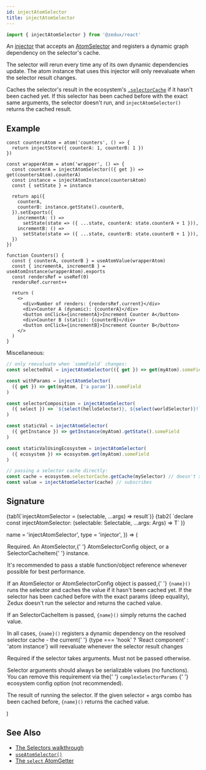 ```yaml
---
id: injectAtomSelector
title: injectAtomSelector
---
```



```ts
import { injectAtomSelector } from '@zedux/react'
```

An [injector](../glossary#injector) that accepts an [AtomSelector](../types/AtomSelector) and registers a dynamic graph dependency on the selector's cache.

The selector will rerun every time any of its own dynamic dependencies update. The atom instance that uses this injector will only reevaluate when the selector result changes.

Caches the selector's result in the ecosystem's [`.selectorCache`](../classes/SelectorCache) if it hasn't been cached yet. If this selector has been cached before with the exact same arguments, the selector doesn't run, and `injectAtomSelector()` returns the cached result.

## Example

```tsx live ecosystemId=injectAtomSelector/example resultVar=Counters
const countersAtom = atom('counters', () => {
  return injectStore({ counterA: 1, counterB: 1 })
})

const wrapperAtom = atom('wrapper', () => {
  const counterA = injectAtomSelector(({ get }) => get(countersAtom).counterA)
  const instance = injectAtomInstance(countersAtom)
  const { setState } = instance

  return api({
    counterA,
    counterB: instance.getState().counterB,
  }).setExports({
    incrementA: () =>
      setState(state => ({ ...state, counterA: state.counterA + 1 })),
    incrementB: () =>
      setState(state => ({ ...state, counterB: state.counterB + 1 })),
  })
})

function Counters() {
  const { counterA, counterB } = useAtomValue(wrapperAtom)
  const { incrementA, incrementB } = useAtomInstance(wrapperAtom).exports
  const rendersRef = useRef(0)
  rendersRef.current++

  return (
    <>
      <div>Number of renders: {rendersRef.current}</div>
      <div>Counter A (dynamic): {counterA}</div>
      <button onClick={incrementA}>Increment Counter A</button>
      <div>Counter B (static): {counterB}</div>
      <button onClick={incrementB}>Increment Counter B</button>
    </>
  )
}
```

Miscellaneous:

```ts
// only reevaluate when `someField` changes:
const selectedVal = injectAtomSelector(({ get }) => get(myAtom).someField)

const withParams = injectAtomSelector(
  ({ get }) => get(myAtom, ['a param']).someField
)

const selectorComposition = injectAtomSelector(
  ({ select }) => `${select(helloSelector)}, ${select(worldSelector)}!`
)

const staticVal = injectAtomSelector(
  ({ getInstance }) => getInstance(myAtom).getState().someField
)

const staticValUsingEcosystem = injectAtomSelector(
  ({ ecosystem }) => ecosystem.get(myAtom).someField
)

// passing a selector cache directly:
const cache = ecosystem.selectorCache.getCache(mySelector) // doesn't subscribe
const value = injectAtomSelector(cache) // subscribes
```

## Signature

<Tabs>
  {tab1(`injectAtomSelector = (selectable, ...args) => result`)}
  {tab2(
    `declare const injectAtomSelector: <T, Args extends any[]>(selectable: Selectable<T, Args>, ...args: Args) => T`
  )}
</Tabs>

  name = 'injectAtomSelector',
  type = 'injector',
}) => (
  <Legend>
    <Item name="selectable">
      <p>
        Required. An <Link to="../types/AtomSelector">AtomSelector</Link>,{' '}
        <Link to="../types/AtomSelectorConfig">AtomSelectorConfig</Link> object,
        or a <Link to="../classes/SelectorCacheItem">SelectorCacheItem</Link>{' '}
        instance.
      </p>
      <p>
        It's recommended to pass a stable function/object reference whenever
        possible for best performance.
      </p>
      <p>
        If an AtomSelector or AtomSelectorConfig object is passed,{' '}
        <code>{name}()</code> runs the selector and caches the value if it
        hasn't been cached yet. If the selector has been cached before with the
        exact params (deep equality), Zedux doesn't run the selector and returns
        the cached value.
      </p>
      <p>
        If an SelectorCacheItem is passed, <code>{name}()</code> simply returns
        the cached value.
      </p>
      <p>
        In all cases, <code>{name}()</code> registers a dynamic dependency on
        the resolved selector cache - the current{' '}
        {type === 'hook' ? 'React component' : 'atom instance'} will reevaluate
        whenever the selector result changes
      </p>
    </Item>
    <Item name="args">
      <p>
        Required if the selector takes arguments. Must not be passed otherwise.
      </p>
      <p>
        Selector arguments should always be serializable values (no functions).
        You can remove this requirement via the{' '}
        <Link to="../types/EcosystemConfig#complexselectorparams">
          <code>complexSelectorParams</code>
        </Link>{' '}
        ecosystem config option (not recommended).
      </p>
    </Item>
    <Item name="Returns">
      <p>
        The result of running the selector. If the given selector + args combo
        has been cached before, <code>{name}()</code> returns the cached value.
      </p>
    </Item>
  </Legend>
)

<InjectAtomSelectorLegend />

## See Also

- [The Selectors walkthrough](../../walkthrough/selectors)
- [`useAtomSelector()`](../hooks/useAtomSelector)
- [The `select` AtomGetter](../types/AtomGetters#select)
